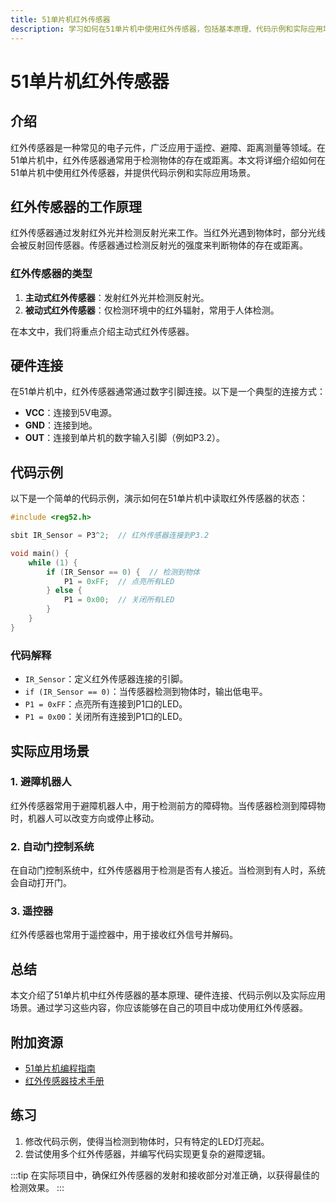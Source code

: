 ```yaml
---
title: 51单片机红外传感器
description: 学习如何在51单片机中使用红外传感器，包括基本原理、代码示例和实际应用场景。
---
```


# 51单片机红外传感器

## 介绍

红外传感器是一种常见的电子元件，广泛应用于遥控、避障、距离测量等领域。在51单片机中，红外传感器通常用于检测物体的存在或距离。本文将详细介绍如何在51单片机中使用红外传感器，并提供代码示例和实际应用场景。

## 红外传感器的工作原理

红外传感器通过发射红外光并检测反射光来工作。当红外光遇到物体时，部分光线会被反射回传感器。传感器通过检测反射光的强度来判断物体的存在或距离。

### 红外传感器的类型

1. **主动式红外传感器**：发射红外光并检测反射光。
2. **被动式红外传感器**：仅检测环境中的红外辐射，常用于人体检测。

在本文中，我们将重点介绍主动式红外传感器。

## 硬件连接

在51单片机中，红外传感器通常通过数字引脚连接。以下是一个典型的连接方式：

- **VCC**：连接到5V电源。
- **GND**：连接到地。
- **OUT**：连接到单片机的数字输入引脚（例如P3.2）。

## 代码示例

以下是一个简单的代码示例，演示如何在51单片机中读取红外传感器的状态：

```c
#include <reg52.h>

sbit IR_Sensor = P3^2;  // 红外传感器连接到P3.2

void main() {
    while (1) {
        if (IR_Sensor == 0) {  // 检测到物体
            P1 = 0xFF;  // 点亮所有LED
        } else {
            P1 = 0x00;  // 关闭所有LED
        }
    }
}
```

### 代码解释

- `IR_Sensor`：定义红外传感器连接的引脚。
- `if (IR_Sensor == 0)`：当传感器检测到物体时，输出低电平。
- `P1 = 0xFF`：点亮所有连接到P1口的LED。
- `P1 = 0x00`：关闭所有连接到P1口的LED。

## 实际应用场景

### 1. 避障机器人

红外传感器常用于避障机器人中，用于检测前方的障碍物。当传感器检测到障碍物时，机器人可以改变方向或停止移动。

### 2. 自动门控制系统

在自动门控制系统中，红外传感器用于检测是否有人接近。当检测到有人时，系统会自动打开门。

### 3. 遥控器

红外传感器也常用于遥控器中，用于接收红外信号并解码。

## 总结

本文介绍了51单片机中红外传感器的基本原理、硬件连接、代码示例以及实际应用场景。通过学习这些内容，你应该能够在自己的项目中成功使用红外传感器。

## 附加资源

- [51单片机编程指南](https://example.com/51-microcontroller-guide)
- [红外传感器技术手册](https://example.com/ir-sensor-datasheet)

## 练习

1. 修改代码示例，使得当检测到物体时，只有特定的LED灯亮起。
2. 尝试使用多个红外传感器，并编写代码实现更复杂的避障逻辑。

:::tip
在实际项目中，确保红外传感器的发射和接收部分对准正确，以获得最佳的检测效果。
:::
